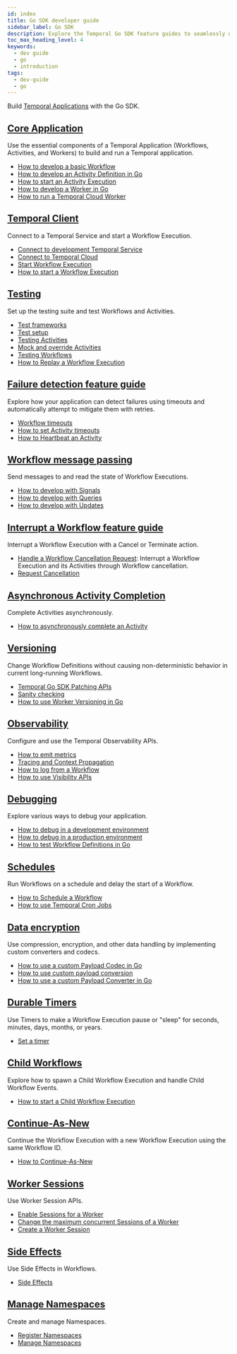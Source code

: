 ```yaml
---
id: index
title: Go SDK developer guide
sidebar_label: Go SDK
description: Explore the Temporal Go SDK feature guides to seamlessly develop and manage Temporal Applications with core components, Temporal Client connections, testing, debugging, versioning, and more.
toc_max_heading_level: 4
keywords:
  - dev guide
  - go
  - introduction
tags:
  - dev-guide
  - go
---
```


Build [Temporal Applications](/temporal#temporal-application) with the Go SDK.

## [Core Application](/develop/go/core-application)

Use the essential components of a Temporal Application (Workflows, Activities, and Workers) to build and run a Temporal application.

- [How to develop a basic Workflow](/develop/go/core-application#develop-workflows)
- [How to develop an Activity Definition in Go](/develop/go/core-application#activity-definition)
- [How to start an Activity Execution](/develop/go/core-application#activity-execution)
- [How to develop a Worker in Go](/develop/go/core-application#develop-worker)
- [How to run a Temporal Cloud Worker](/develop/go/core-application#run-a-temporal-cloud-worker)

## [Temporal Client](/develop/go/temporal-clients)

Connect to a Temporal Service and start a Workflow Execution.

- [Connect to development Temporal Service](/develop/go/temporal-clients#connect-to-development-service)
- [Connect to Temporal Cloud](/develop/go/temporal-clients#connect-to-temporal-cloud)
- [Start Workflow Execution](/develop/go/temporal-clients#start-workflow-execution)
- [How to start a Workflow Execution](/develop/go/temporal-clients#start-workflow-execution)

## [Testing](/develop/go/testing-suite)

Set up the testing suite and test Workflows and Activities.

- [Test frameworks](/develop/go/testing-suite#test-frameworks)
- [Test setup](/develop/go/testing-suite#test-setup)
- [Testing Activities](/develop/go/testing-suite#test-activities)
- [Mock and override Activities](/develop/go/testing-suite#mock-and-override-activities)
- [Testing Workflows](/develop/go/testing-suite#test-workflows)
- [How to Replay a Workflow Execution](/develop/go/testing-suite#replay)

## [Failure detection feature guide](/develop/go/failure-detection)

Explore how your application can detect failures using timeouts and automatically attempt to mitigate them with retries.

- [Workflow timeouts](/develop/go/failure-detection#workflow-timeouts)
- [How to set Activity timeouts](/develop/go/failure-detection#activity-timeouts)
- [How to Heartbeat an Activity](/develop/go/failure-detection#activity-heartbeats)

## [Workflow message passing](/develop/go/message-passing)

Send messages to and read the state of Workflow Executions.

- [How to develop with Signals](/develop/go/message-passing#signals)
- [How to develop with Queries](/develop/go/message-passing#queries)
- [How to develop with Updates](/develop/go/message-passing#updates)

## [Interrupt a Workflow feature guide](/develop/go/cancellation)

Interrupt a Workflow Execution with a Cancel or Terminate action.

- [Handle a Workflow Cancellation Request](/develop/go/cancellation#handle-cancellation-in-workflow): Interrupt a Workflow Execution and its Activities through Workflow cancellation.
- [Request Cancellation](/develop/go/cancellation#request-cancellation)


## [Asynchronous Activity Completion](/develop/go/asynchronous-activity-completion)

Complete Activities asynchronously.

- [How to asynchronously complete an Activity](/develop/go/asynchronous-activity-completion)


## [Versioning](/develop/go/versioning)

Change Workflow Definitions without causing non-deterministic behavior in current long-running Workflows.

- [Temporal Go SDK Patching APIs](/develop/go/versioning#patching)
- [Sanity checking](/develop/go/versioning#sanity-checking)
- [How to use Worker Versioning in Go](/develop/go/versioning#worker-versioning)

## [Observability](/develop/go/observability)

Configure and use the Temporal Observability APIs.

- [How to emit metrics](/develop/go/observability#metrics)
- [Tracing and Context Propagation](/develop/go/observability#tracing-and-context-propogation)
- [How to log from a Workflow](/develop/go/observability#logging)
- [How to use Visibility APIs](/develop/go/observability#visibility)

## [Debugging](/develop/go/debugging)

Explore various ways to debug your application.

- [How to debug in a development environment](/develop/go/debugging#debug-in-a-development-environment)
- [How to debug in a production environment](/develop/go/debugging#debug-in-a-production-environment)
- [How to test Workflow Definitions in Go](/develop/go/debugging#testing-and-debugging)

## [Schedules](/develop/go/schedules)

Run Workflows on a schedule and delay the start of a Workflow.

- [How to Schedule a Workflow](/develop/go/schedules#schedule-a-workflow)
- [How to use Temporal Cron Jobs](/develop/go/schedules#temporal-cron-jobs)

## [Data encryption](/develop/go/data-encryption)

Use compression, encryption, and other data handling by implementing custom converters and codecs.

- [How to use a custom Payload Codec in Go](/develop/go/data-encryption#custom-payload-codec)
- [How to use custom payload conversion](/develop/go/data-encryption#custom-payload-conversion)
- [How to use a custom Payload Converter in Go](/develop/go/data-encryption#custom-payload-converter)

## [Durable Timers](/develop/go/timers)

Use Timers to make a Workflow Execution pause or "sleep" for seconds, minutes, days, months, or years.

- [Set a timer](/develop/go/timers)


## [Child Workflows](/develop/go/child-workflows)

Explore how to spawn a Child Workflow Execution and handle Child Workflow Events.

- [How to start a Child Workflow Execution](/develop/go/child-workflows#child-workflows)

## [Continue-As-New](/develop/go/continue-as-new)

Continue the Workflow Execution with a new Workflow Execution using the same Workflow ID.

- [How to Continue-As-New](/develop/go/continue-as-new)

## [Worker Sessions](/develop/go/sessions)

Use Worker Session APIs.

- [Enable Sessions for a Worker](/develop/go/sessions#enable-sessions)
- [Change the maximum concurrent Sessions of a Worker](/develop/go/sessions#max-concurrent-sessions)
- [Create a Worker Session](/develop/go/sessions#create-a-session)

## [Side Effects](/develop/go/side-effects)

Use Side Effects in Workflows.

- [Side Effects](/develop/go/side-effects)

## [Manage Namespaces](/develop/go/namespaces)

Create and manage Namespaces.

- [Register Namespaces](/develop/go/namespaces#register-namespace)
- [Manage Namespaces](/develop/go/namespaces#manage-namespaces)
